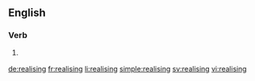 ==English==

===Verb===
{{head|en}}

# {{context|UK}} {{present participle of|realise}}

[[de:realising]]
[[fr:realising]]
[[li:realising]]
[[simple:realising]]
[[sv:realising]]
[[vi:realising]]